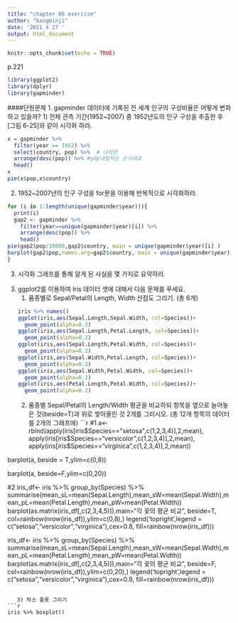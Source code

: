 ---
title: "chapter 06 exercise"
author: "kangminji"
date: '2021 4 27 '
output: html_document
---

```{r setup, include=FALSE}
knitr::opts_chunk$set(echo = TRUE)
```
p.221
```{r}
library(ggplot2)
library(dplyr)
library(gapminder)
```

####단원문제 
1. gapminder 데이터에 기록된 전 세계 인구의 구성비율은 어떻게 변화하고 있을까?
  1) 전체 관측 기간(1952~2007) 중 1952년도의 인구 구성을 추출한 후 [그림 6-25]와         같이 시각화 하라.
```{r}
x = gapminder %>% 
  filter(year == 1952) %>% 
  select(country, pop) %>%  # 나라만
  arrange(desc(pop)) %>% #gdp내림차순 순서대로
  head()
x
pie(x$pop,x$country)
```
  2) 1952~2007년의 인구 구성을 for문을 이용해 반복적으로 시각화하라.
```{r}
for (i in 1:length(unique(gapminder$year))){
  print(i)
  gap2 <- gapminder %>%
    filter(year==unique(gapminder$year)[i]) %>% 
    arrange(desc(pop)) %>% 
    head()
pie(gap2$pop/10000,gap2$country, main = unique(gapminder$year)[i] ) 
barplot(gap2$pop,names.arg=gap2$country, main = unique(gapminder$year)[i])
}

```

  3) 시각화 그래프를 통해 알게 된 사실을 몇 가지로 요약하라.


3. ggplot2를 이용하여 Iris 데이터 셋에 대해서 다음 문제를 푸세요.
   1) 품종별로 Sepal/Petal의 Length, Width 산점도 그리기. (총 6개)
```{r}
iris %>% names()
ggplot(iris,aes(Sepal.Length,Sepal.Width, col=Species))+
  geom_point(alpha=0.2)
ggplot(iris,aes(Sepal.Length,Petal.Length, col=Species))+
  geom_point(alpha=0.2)
ggplot(iris,aes(Sepal.Length,Petal.Width, col=Species))+
  geom_point(alpha=0.2)
ggplot(iris,aes(Sepal.Width,Petal.Length, col=Species))+
  geom_point(alpha=0.2)
ggplot(iris,aes(Sepal.Width,Petal.Width, col=Species))+
  geom_point(alpha=0.2)
ggplot(iris,aes(Petal.Length,Petal.Width, col=Species))+
  geom_point(alpha=0.2)
```
   
   2) 품종별 Sepal/Petal의 Length/Width 평균을 비교하되 항목을 옆으로 늘어놓은         것(beside=T)과 위로 쌓아올린 것 2개를 그리시오. 
      (총 12개 항목의 데이터를 2개의 그래프에)
```{r}
#1
a<- rbind(apply(iris[iris$Species=="setosa",c(1,2,3,4)],2,mean),
  apply(iris[iris$Species=="versicolor",c(1,2,3,4)],2,mean),
  apply(iris[iris$Species=="virginica",c(1,2,3,4)],2,mean))

barplot(a, beside = T,ylim=c(0,8))

barplot(a, beside=F,ylim=c(0,20))

#2
iris_df<- iris %>% 
  group_by(Species) %>% 
  summarise(mean_sL=mean(Sepal.Length),mean_sW=mean(Sepal.Width),mean_pL=mean(Petal.Length),mean_pW=mean(Petal.Width))
barplot(as.matrix(iris_df[,c(2,3,4,5)]),main="각 꽃의 평균 비교",
        beside=T, col=rainbow(nrow(iris_df)),ylim=c(0,8),)
legend('topright',legend = c("setosa","versicolor","virginica"),cex=0.8, fill=rainbow(nrow(iris_df)))

iris_df<- iris %>% 
  group_by(Species) %>% 
  summarise(mean_sL=mean(Sepal.Length),mean_sW=mean(Sepal.Width),mean_pL=mean(Petal.Length),mean_pW=mean(Petal.Width))
barplot(as.matrix(iris_df[,c(2,3,4,5)]),main="각 꽃의 평균 비교",
        beside=F, col=rainbow(nrow(iris_df)),ylim=c(0,20),)
legend('topright',legend = c("setosa","versicolor","virginica"),cex=0.8, fill=rainbow(nrow(iris_df)))
```

   3) 박스 플롯 그리기
```{r}
iris %>% boxplot()
```
   
   